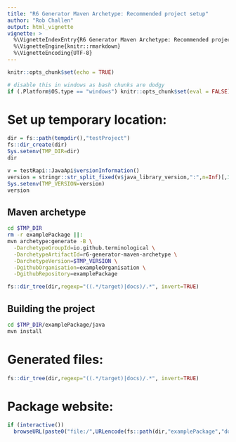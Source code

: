 ```yaml
---
title: "R6 Generator Maven Archetype: Recommended project setup"
author: "Rob Challen"
output: html_vignette
vignette: >
  %\VignetteIndexEntry{R6 Generator Maven Archetype: Recommended project setup}
  %\VignetteEngine{knitr::rmarkdown}
  %\VignetteEncoding{UTF-8}
---
```


```r
knitr::opts_chunk$set(echo = TRUE)

# disable this in windows as bash chunks are dodgy
if (.Platform$OS.type == "windows") knitr::opts_chunk$set(eval = FALSE)
```

# Set up temporary location:

```r
dir = fs::path(tempdir(),"testProject")
fs::dir_create(dir)
Sys.setenv(TMP_DIR=dir)
dir

v = testRapi::JavaApi$versionInformation()
version = stringr::str_split_fixed(v$java_library_version,":",n=Inf)[,3]
Sys.setenv(TMP_VERSION=version)
version
```

## Maven archetype

```bash
cd $TMP_DIR
rm -r examplePackage ||: 
mvn archetype:generate -B \
  -DarchetypeGroupId=io.github.terminological \
  -DarchetypeArtifactId=r6-generator-maven-archetype \
  -DarchetypeVersion=$TMP_VERSION \
  -DgithubOrganisation=exampleOrganisation \
  -DgithubRepository=examplePackage
```

```r
fs::dir_tree(dir,regexp="((.*/target)|docs)/.*", invert=TRUE)
```

## Building the project

```bash
cd $TMP_DIR/examplePackage/java
mvn install
```

# Generated files:

```r
fs::dir_tree(dir,regexp="((.*/target)|docs)/.*", invert=TRUE)
```

# Package website:

```r
if (interactive()) 
  browseURL(paste0("file:/",URLencode(fs::path(dir,"examplePackage","docs","index.html"))))
```